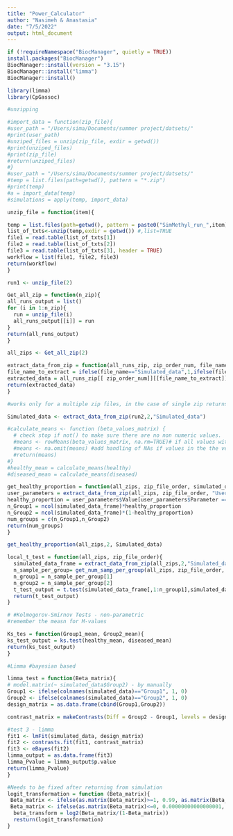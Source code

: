 ```yaml
---
title: "Power_Calculator"
author: "Nasimeh & Anastasia"
date: "7/5/2022"
output: html_document
---
```


```r

if (!requireNamespace("BiocManager", quietly = TRUE))
install.packages("BiocManager")
BiocManager::install(version = "3.15")
BiocManager::install("limma")
BiocManager::install()

library(limma)
library(CpGassoc)

```


```r
#unzipping 

#import_data = function(zip_file){
#user_path = "/Users/sima/Documents/summer project/datsets/"
#print(user_path)
#unziped_files = unzip(zip_file, exdir = getwd())
#print(unziped_files)
#print(zip_file)
#return(unziped_files)
#}
#user_path = "/Users/sima/Documents/summer project/datsets/"
#temp = list.files(path=getwd(), pattern = "*.zip")
#print(temp)
#a = import_data(temp)
#simulations = apply(temp, import_data)
```


```r
unzip_file = function(item){

temp = list.files(path=getwd(), pattern = paste0("SimMethyl_run_",item))
list_of_txts<-unzip(temp,exdir = getwd()) #,list=TRUE
file1 = read.table(list_of_txts[1])
file2 = read.table(list_of_txts[2])
file3 = read.table(list_of_txts[3], header = TRUE)
workflow = list(file1, file2, file3)
return(workflow)
}
```

```r
run1 <- unzip_file(2)

```

```r
Get_all_zip = function(n_zip){
all_runs_output = list()
for (i in 1:n_zip){
  run = unzip_file(i)
  all_runs_output[[i]] = run
}
return(all_runs_output)
}
```


```r

all_zips <- Get_all_zip(2)

```

```r
extract_data_from_zip = function(all_runs_zip, zip_order_num, file_name){
file_name_to_extract = ifelse(file_name=="Simulated_data",1,ifelse(file_name=="truly_different_sites_indices",2,ifelse(file_name=="User_Parameters",3,warning("WRONG_file_name"))))
extracted_data = all_runs_zip[[ zip_order_num]][[file_name_to_extract]]
return(extracted_data)
}

#works only for a multiple zip files, in the case of single zip returns a matrix not a data frame
```

```r

Simulated_data <- extract_data_from_zip(run2,2,"Simulated_data")

```

```r
#calculate_means <- function (beta_values_matrix) {
  # check stop if not() to make sure there are no non numeric values.
  #means <- rowMeans(beta_values_matrix, na.rm=TRUE)# if all values within a row are NA produces NaN
  #means <- na.omit(means) #add handling of NAs if values in the the vector are NAs
  #return(means)
#}
#healthy_mean = calculate_means(healthy)
#diseased_mean = calculate_means(diseased)

```

```r
get_healthy_proportion = function(all_zips, zip_file_order, simulated_data_frame){
user_parameters = extract_data_from_zip(all_zips, zip_file_order, "User_Parameters")
healthy_proportion = user_parameters$Value[user_parameters$Parameter == "Healthy proportion"]
n_Group1 = ncol(simulated_data_frame)*healthy_proportion
n_Group2 = ncol(simulated_data_frame)*(1-healthy_proportion)
num_groups = c(n_Group1,n_Group2)
return(num_groups)
}

```

```r

get_healthy_proportion(all_zips,2, Simulated_data)

```

```r

local_t_test = function(all_zips, zip_file_order){
  simulated_data_frame = extract_data_from_zip(all_zips,2,"Simulated_data")
  n_sample_per_group= get_num_samp_per_group(all_zips, zip_file_order, simulated_data_frame)
  n_group1 = n_sample_per_group[1]
  n_group2 = n_sample_per_group[2]
  t_test_output = t.test(simulated_data_frame[,1:n_group1],simulated_data_frame[,(n_group1+1):ncol(simulated_data_frame)])
  return(t_test_output)
}

```



```r
# #Kolmogorov-Smirnov Tests - non-parametric
#remember the measn for M-values

Ks_tes = function(Group1_mean, Group2_mean){
ks_test_output = ks.test(healthy_mean, diseased_mean)
return(ks_test_output)
}


```

```r
#Limma #bayesian based 

limma_test = function(Beta_matrix){
# model.matrix(~ simulated_data$Group2) - by manually
Group1 <- ifelse(colnames(simulated_data)=="Group1", 1, 0)
Group2 <- ifelse(colnames(simulated_data)=="Group2", 1, 0)
design_matrix = as.data.frame(cbind(Group1,Group2)) 

contrast_matrix = makeContrasts(Diff = Group2 - Group1, levels = design_matrix)

#test 3 - limma 
fit1 <- lmFit(simulated_data, design_matrix)
fit2 <- contrasts.fit(fit1, contrast_matrix)
fit3 <- eBayes(fit2)
limma_output = as.data.frame(fit3)
limma_Pvalue = limma_output$p.value
return(limma_Pvalue)
}

```


```r
#Needs to be fixed after returning from simulation
logit_transformation = function (Beta_matrix){
 Beta_matrix <- ifelse(as.matrix(Beta_matrix)>=1, 0.99, as.matrix(Beta_matrix))
 Beta_matrix <- ifelse(as.matrix(Beta_matrix)<=0, 0.00000000000000001, as.matrix(Beta_matrix))
  beta_transform = log2(Beta_matrix/(1-Beta_matrix))
  resturn(logit_transformation)
}

```

```r

```

```r

```
